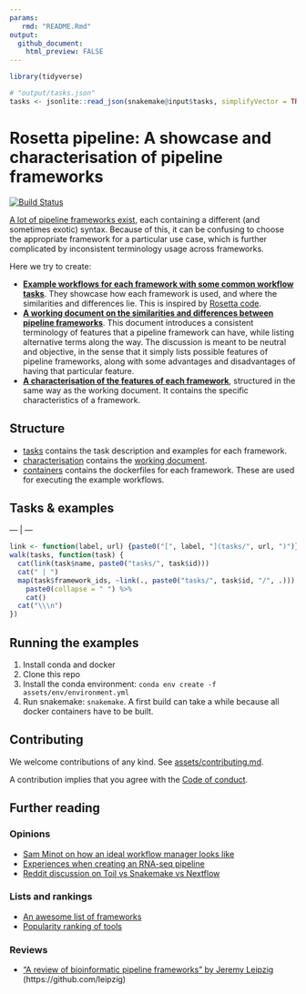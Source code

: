 ```yaml
---
params:
   rmd: "README.Rmd"
output:
  github_document:
    html_preview: FALSE
---
```

<!-- Do not edit this by hand, this is automatically generated based on `r snakemake@input$rmd` -->

```r
library(tidyverse)

# "output/tasks.json"
tasks <- jsonlite::read_json(snakemake@input$tasks, simplifyVector = TRUE, simplifyMatrix = FALSE, simplifyDataFrame = FALSE)
```

# Rosetta pipeline: A showcase and characterisation of pipeline frameworks

[![Build Status](https://travis-ci.com/komparo/rosetta-pipeline.svg?branch=master)](https://travis-ci.com/komparo/rosetta-pipeline)

[A lot of pipeline frameworks exist](https://github.com/pditommaso/awesome-pipeline), each containing a different (and sometimes exotic) syntax. Because of this, it can be confusing to choose the appropriate framework for a particular use case, which is further complicated by inconsistent terminology usage across frameworks.

Here we try to create:

- **[Example workflows for each framework with some common workflow tasks](tasks)**. They showcase how each framework is used, and where the similarities and differences lie. This is inspired by [Rosetta code](http://www.rosettacode.org/wiki/Rosetta_Code).
- **[A working document on the similarities and differences between pipeline frameworks](characterisation)**. This document introduces a consistent terminology of features that a pipeline framework can have, while listing alternative terms along the way. The discussion is meant to be neutral and objective, in the sense that it simply lists possible features of pipeline frameworks, along with some advantages and disadvantages of having that particular feature.
- **[A characterisation of the features of each framework](characterisation)**, structured in the same way as the working document. It contains the specific characteristics of a framework.

## Structure

- [tasks](tasks) contains the task description and examples for each framework.
- [characterisation](characterisation) contains the [working document](characterisation/README.md).
- [containers](containers) contains the dockerfiles for each framework. These are used for executing the example workflows.

## Tasks & examples

--- | ---  
```r
link <- function(label, url) {paste0("[", label, "](tasks/", url, ")")}
walk(tasks, function(task) {
  cat(link(task$name, paste0("tasks/", task$id)))
  cat(" | ")
  map(task$framework_ids, ~link(., paste0("tasks/", task$id, "/", .))) %>%
    paste0(collapse = " ") %>%
    cat()
  cat("\\\n")
})
```

## Running the examples

1. Install conda and docker
2. Clone this repo
3. Install the conda environment: `conda env create -f assets/env/environment.yml`
4. Run snakemake: `snakemake`. A first build can take a while because all docker containers have to be built.

## Contributing

We welcome contributions of any kind. See [assets/contributing.md](assets/contributing.md).

A contribution implies that you agree with the [Code of conduct](assets/code_of_conduct.md).

## Further reading

### Opinions

- [Sam Minot on how an ideal workflow manager looks like](https://www.minot.bio/home/2018/9/22/the-rise-of-the-machines-workflow-managers-for-bioinformatics)
- [Experiences when creating an RNA-seq pipeline](https://github.com/NCBI-Hackathons/SPeW)
- [Reddit discussion on Toil vs Snakemake vs Nextflow](https://www.reddit.com/r/bioinformatics/comments/a4fq4i/given_the_experience_of_others_writing/)

### Lists and rankings

- [An awesome list of frameworks](https://github.com/pditommaso/awesome-pipeline)
- [Popularity ranking of tools](https://docs.google.com/spreadsheets/d/1plkAsT_S3CzSeb7ivxyjRnHyrK3JclUCXeUMf_azraY/edit#gid=0)

### Reviews

- ["A review of bioinformatic pipeline frameworks" by Jeremy Leipzig](https://doi.org/10.1093/bib/bbw020) (https://github.com/leipzig)